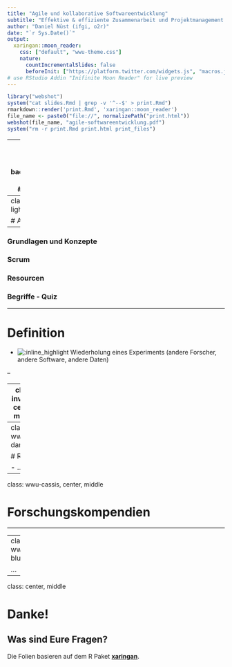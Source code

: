 ```yaml
---
title: "Agile und kollaborative Softwareentwicklung"
subtitle: "Effektive & effiziente Zusammenarbeit und Projektmanagement in Geosoftware II, WS 18/19"
author: "Daniel Nüst (ifgi, o2r)"
date: "`r Sys.Date()`"
output:
  xaringan::moon_reader:
    css: ["default", "wwu-theme.css"]
    nature:
      countIncrementalSlides: false
      beforeInit: ["https://platform.twitter.com/widgets.js", "macros.js"]
# use RStudio Addin "Inifinite Moon Reader" for live preview
---
```


```r
library("webshot")
system("cat slides.Rmd | grep -v '^--$' > print.Rmd")
rmarkdown::render('print.Rmd', 'xaringan::moon_reader')
file_name <- paste0("file://", normalizePath("print.html"))
webshot(file_name, "agile-softwareentwicklung.pdf")
system("rm -r print.Rmd print.html print_files")
```

---
class: middle, center
background-color: #000000

<center>
<blockquote class="twitter-tweet" data-lang="de"><p lang="en" dir="ltr">&quot;In carpentry, you measure twice and cut once. In software development, you never measure and make cuts until you run out of time.&quot; - Adam Morse</p>&mdash; Programming Wisdom (@CodeWisdom) <a href="https://twitter.com/CodeWisdom/status/989483498707832832?ref_src=twsrc%5Etfw">26. April 2018</a></blockquote>
<script async src="https://platform.twitter.com/widgets.js" charset="utf-8"></script>
</center>

[https://twitter.com/CodeWisdom/status/989483498707832832](https://twitter.com/CodeWisdom/status/989483498707832832)

???

Motivation - ein Tweet von CodeWisdom heraus gegriffen

---
class: wwu-lightgreen

# Agenda

--

### Grundlagen und Konzepte

### Scrum

### Resourcen

### Begriffe - Quiz

---

# Definition

- ![:inline_highlight](Replikation) Wiederholung eines Experiments
(andere Forscher, andere Software, andere Daten)

--


---
class: inverse, center, middle

# Scrum

---
class: wwu-darkblue

# Rollwn

- ...

---
class: wwu-cassis, center, middle

# Forschungskompendien

---

---
class: wwu-bluegreen

...


---
class: center, middle

# Danke!

## Was sind Eure Fragen?

Die Folien basieren auf dem R Paket [**xaringan**](https://github.com/yihui/xaringan).
